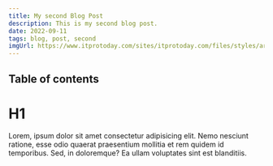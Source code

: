 ```yaml
---
title: My second Blog Post
description: This is my second blog post.
date: 2022-09-11
tags: blog, post, second
imgUrl: https://www.itprotoday.com/sites/itprotoday.com/files/styles/article_featured_retina/public/JavaScript-code.jpg?itok=1Wia7hH0
---
```




## Table of contents

# H1

Lorem, ipsum dolor sit amet consectetur adipisicing elit. Nemo nesciunt ratione, esse odio quaerat praesentium mollitia et rem quidem id temporibus. Sed, in doloremque? Ea ullam voluptates sint est blanditiis.
